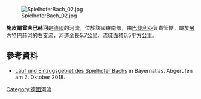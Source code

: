 {{Coord|49.62969|N|12.47591|E|display=title}}
[[Image:SpielhoferBach_02.jpg|right]]

'''施皮爾霍夫巴赫河'''是[[德國|德國]]的河流，位於該國東南部，由[[巴伐利亞|巴伐利亞]]負責管轄，屬於[[勞內特巴赫河|勞內特巴赫河]]的右支流，河道全長5.7公里，流域面積6.5平方公里。

==參考資料==
* [https://geoportal.bayern.de/bayernatlas/index.html?bgLayer=tk&zoom=9&lang=de&topic=ba&layers=e528a2a8-44e7-46e9-9069-1a8295b113b5&layers_visibility=false&catalogNodes=122&E=4532681.60&N=5501078.40 Lauf und Einzugsgebiet des Spielhofer Bachs] {{Wayback|url=https://geoportal.bayern.de/bayernatlas/index.html?bgLayer=tk&zoom=9&lang=de&topic=ba&layers=e528a2a8-44e7-46e9-9069-1a8295b113b5&layers_visibility=false&catalogNodes=122&E=4532681.60&N=5501078.40 |date=20181002215312 }} in Bayernatlas. Abgerufen am 2. Oktober 2018.

{{Germany-geo-stub}}
[[Category:德國河流|Category:德國河流]]